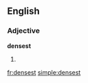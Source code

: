 ==English==

===Adjective===
'''densest'''

# {{superlative of|[[dense]]}}

[[fr:densest]]
[[simple:densest]]